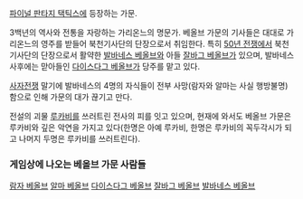 [[파이널 판타지 택틱스]]에 등장하는 가문.

3백년의 역사와 전통을 자랑하는 가리온느의 명문가. 베올브 가문의 기사들은 대대로 가리온느의 영주를 받들어 북천기사단의 단장으로서 취임한다. 특히 [[50년 전쟁]]에서 북천기사단의 단장으로서 활약한 [[발바네스 베올브]]와 아들 [[잘바그 베올브]]가 있으며, 발바네스 사후에는 맏아들인 [[다이스다그 베올브]]가 당주를 맡고 있다.

[[사자전쟁]] 말기에 발바네스의 4명의 자식들이 전부 사망(람자와 알마는 사실 행방불명)함으로 인해 가문의 대가 끊기고 만다.

전설의 괴물 [[루카비]]를 쓰러트린 전사의 피를 잇고 있으며, 현재에 와서도 베올브 가문은 루카비와 깊은 악연을 가지고 있다(한명은 아예 루카비, 한명은 루카비의 꼭두각시가 되고 나머지 두명은 루카비를 쓰러트린다).

=== 게임상에 나오는 베올브 가문 사람들 ===

[[람자 베올브]]
[[알마 베올브]]
[[다이스다그 베올브]]
[[잘바그 베올브]]
[[발바네스 베올브]]
